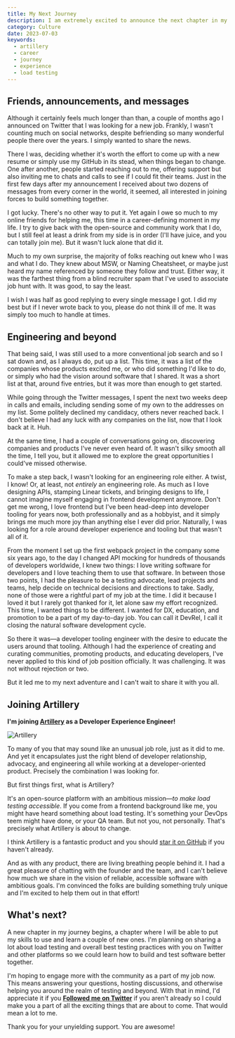 ```yaml
---
title: My Next Journey
description: I am extremely excited to announce the next chapter in my engineering journey!
category: Culture
date: 2023-07-03
keywords:
  - artillery
  - career
  - journey
  - experience
  - load testing
---
```


## Friends, announcements, and messages

Although it certainly feels much longer than than, a couple of months ago I announced on Twitter that I was looking for a new job. Frankly, I wasn't counting much on social networks, despite befriending so many wonderful people there over the years. I simply wanted to share the news.

There I was, deciding whether it's worth the effort to come up with a new resume or simply use my GitHub in its stead, when things began to change. One after another, people started reaching out to me, offering support but also inviting me to chats and calls to see if I could fit their teams. Just in the first few days after my announcement I received about two dozens of messages from every corner in the world, it seemed, all interested in joining forces to build something together.

I got lucky. There's no other way to put it. Yet again I owe so much to my online friends for helping me, this time in a career-defining moment in my life. I try to give back with the open-source and community work that I do, but I still feel at least a drink from my side is in order (I'll have juice, and you can totally join me). But it wasn't luck alone that did it.

Much to my own surprise, the majority of folks reaching out knew who I was and what I do. They knew about MSW, or Naming Cheatsheet, or maybe just heard my name referenced by someone they follow and trust. Either way, it was the farthest thing from a blind recruiter spam that I've used to associate job hunt with. It was good, to say the least.

I wish I was half as good replying to every single message I got. I did my best but if I never wrote back to you, please do not think ill of me. It was simply too much to handle at times.

## Engineering and beyond

That being said, I was still used to a more conventional job search and so I sat down and, as I always do, put up a list. This time, it was a list of the companies whose products excited me, or who did something I'd like to do, or simply who had the vision around software that I shared. It was a short list at that, around five entries, but it was more than enough to get started.

While going through the Twitter messages, I spent the next two weeks deep in calls and emails, including sending some of my own to the addresses on my list. Some politely declined my candidacy, others never reached back. I don't believe I had any luck with any companies on the list, now that I look back at it. Huh.

At the same time, I had a couple of conversations going on, discovering companies and products I've never even heard of. It wasn't silky smooth all the time, I tell you, but it allowed me to explore the great opportunities I could've missed otherwise.

To make a step back, I wasn't looking for an engineering role either. A twist, I know! Or, at least, not _entirely_ an engineering role. As much as I love designing APIs, stamping Linear tickets, and bringing designs to life, I cannot imagine myself engaging in frontend development anymore. Don't get me wrong, I love frontend but I've been head-deep into developer tooling for years now, both professionally and as a hobbyist, and it simply brings me much more joy than anything else I ever did prior. Naturally, I was looking for a role around developer experience and tooling but that wasn't all of it.

From the moment I set up the first webpack project in the company some six years ago, to the day I changed API mocking for hundreds of thousands of developers worldwide, I knew two things: I love writing software for developers and I love teaching them to use that software. In between those two points, I had the pleasure to be a testing advocate, lead projects and teams, help decide on technical decisions and directions to take. Sadly, none of those were a rightful part of my job at the time. I did it because I loved it but I rarely got thanked for it, let alone saw my effort recognized. This time, I wanted things to be different. I wanted for DX, education, and promotion to be a part of my day-to-day job. You can call it DevRel, I call it closing the natural software development cycle.

So there it was—a developer tooling engineer with the desire to educate the users around that tooling. Although I had the experience of creating and curating communities, promoting products, and educating developers, I've never applied to this kind of job position officially. It was challenging. It was not without rejection or two.

But it led me to my next adventure and I can't wait to share it with you all.

## Joining Artillery

**I'm joining [Artillery](https://www.artillery.io/) as a Developer Experience Engineer!**

![Artillery](./images/artillery-banner.jpg)

To many of you that may sound like an unusual job role, just as it did to me. And yet it encapsulates just the right blend of developer relationship, advocacy, and engineering all while working at a developer-oriented product. Precisely the combination I was looking for.

But first things first, what is Artillery?

It's an open-source platform with an ambitious mission—_to make load testing accessible_. If you come from a frontend background like me, you might have heard something about load testing. It's something your DevOps teem might have done, or your QA team. But not you, not personally. That's precisely what Artillery is about to change.

I think Artillery is a fantastic product and you should [star it on GitHub](https://github.com/artilleryio/artillery) if you haven't already.

And as with any product, there are living breathing people behind it. I had a great pleasure of chatting with the founder and the team, and I can't believe how much we share in the vision of reliable, accessible software with ambitious goals. I'm convinced the folks are building something truly unique and I'm excited to help them out in that effort!

## What's next?

A new chapter in my journey begins, a chapter where I will be able to put my skills to use and learn a couple of new ones. I'm planning on sharing a lot about load testing and overall best testing practices with you on Twitter and other platforms so we could learn how to build and test software better together.

I'm hoping to engage more with the community as a part of my job now. This means answering your questions, hosting discussions, and otherwise helping you around the realm of testing and beyond. With that in mind, I'd appreciate it if you **[Followed me on Twitter](https://twitter.com/intent/follow?original_referer=https%3A%2F%2Fredd.one&twgr=kettanaito&screen_name=kettanaito&twterm=follow)** if you aren't already so I could make you a part of all the exciting things that are about to come. That would mean a lot to me.

Thank you for your unyielding support. You are awesome!
